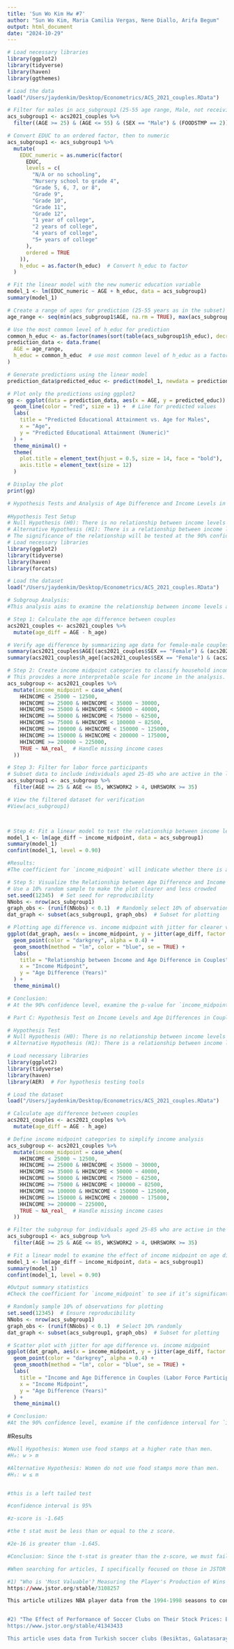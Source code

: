 ```yaml
---
title: 'Sun Wo Kim Hw #7'
author: "Sun Wo Kim, Maria Camilia Vergas, Nene Diallo, Arifa Begum"
output: html_document
date: "2024-10-29"
---
```


```r
# Load necessary libraries
library(ggplot2)
library(tidyverse)
library(haven)
library(ggthemes)

# Load the data
load("/Users/jaydenkim/Desktop/Econometrics/ACS_2021_couples.RData")

# Filter for males in acs_subgroup1 (25-55 age range, Male, not receiving food stamps)
acs_subgroup1 <- acs2021_couples %>% 
  filter((AGE >= 25) & (AGE <= 55) & (SEX == "Male") & (FOODSTMP == 2))

# Convert EDUC to an ordered factor, then to numeric
acs_subgroup1 <- acs_subgroup1 %>%
  mutate(
    EDUC_numeric = as.numeric(factor(
      EDUC,
      levels = c(
        "N/A or no schooling",
        "Nursery school to grade 4",
        "Grade 5, 6, 7, or 8",
        "Grade 9",
        "Grade 10",
        "Grade 11",
        "Grade 12",
        "1 year of college",
        "2 years of college",
        "4 years of college",
        "5+ years of college"
      ),
      ordered = TRUE
    )),
    h_educ = as.factor(h_educ)  # Convert h_educ to factor
  )

# Fit the linear model with the new numeric education variable
model_1 <- lm(EDUC_numeric ~ AGE + h_educ, data = acs_subgroup1)
summary(model_1)

# Create a range of ages for prediction (25-55 years as in the subset)
age_range <- seq(min(acs_subgroup1$AGE, na.rm = TRUE), max(acs_subgroup1$AGE, na.rm = TRUE), length.out = 100)

# Use the most common level of h_educ for prediction
common_h_educ <- as.factor(names(sort(table(acs_subgroup1$h_educ), decreasing = TRUE)[1]))
prediction_data <- data.frame(
  AGE = age_range,
  h_educ = common_h_educ  # use most common level of h_educ as a factor for predictions
)

# Generate predictions using the linear model
prediction_data$predicted_educ <- predict(model_1, newdata = prediction_data)

# Plot only the predictions using ggplot2
gg <- ggplot(data = prediction_data, aes(x = AGE, y = predicted_educ)) +
  geom_line(color = "red", size = 1) +  # Line for predicted values
  labs(
    title = "Predicted Educational Attainment vs. Age for Males",
    x = "Age",
    y = "Predicted Educational Attainment (Numeric)"
  ) +
  theme_minimal() +
  theme(
    plot.title = element_text(hjust = 0.5, size = 14, face = "bold"),
    axis.title = element_text(size = 12)
  )

# Display the plot
print(gg)


```

```r

# Hypothesis Tests and Analysis of Age Difference and Income Levels in Couples
 
#Hypothesis Test Setup
# Null Hypothesis (H0): There is no relationship between income levels and age differences in couples in the labor force.
# Alternative Hypothesis (H1): There is a relationship between income levels and age differences in couples, where higher income levels are associated with different age gaps.
# The significance of the relationship will be tested at the 90% confidence level.
# Load necessary libraries
library(ggplot2)
library(tidyverse)
library(haven)
library(forcats)

# Load the dataset
load("/Users/jaydenkim/Desktop/Econometrics/ACS_2021_couples.RData")

# Subgroup Analysis:
#This analysis aims to examine the relationship between income levels and age differences reported by couples, focusing on household income and age.Specifically, we investigate whether different age groups in the labor force exhibit larger age gaps in their relationships compared to those who are not in the labor force. We will use a 90% confidence level for statistical tests to determine if income levels significantly predict age differences in couples.

# Step 1: Calculate the age difference between couples
acs2021_couples <- acs2021_couples %>%
  mutate(age_diff = AGE - h_age)

# Verify age difference by summarizing age data for female-male couples
summary(acs2021_couples$AGE[(acs2021_couples$SEX == "Female") & (acs2021_couples$h_sex == "Male")])
summary(acs2021_couples$h_age[(acs2021_couples$SEX == "Female") & (acs2021_couples$h_sex == "Male")])

# Step 2: Create income midpoint categories to classify household income levels
# This provides a more interpretable scale for income in the analysis.
acs_subgroup <- acs2021_couples %>%
  mutate(income_midpoint = case_when(
    HHINCOME < 25000 ~ 12500,
    HHINCOME >= 25000 & HHINCOME < 35000 ~ 30000,
    HHINCOME >= 35000 & HHINCOME < 50000 ~ 40000,
    HHINCOME >= 50000 & HHINCOME < 75000 ~ 62500,
    HHINCOME >= 75000 & HHINCOME < 100000 ~ 82500,
    HHINCOME >= 100000 & HHINCOME < 150000 ~ 125000,
    HHINCOME >= 150000 & HHINCOME < 200000 ~ 175000,
    HHINCOME >= 200000 ~ 225000,
    TRUE ~ NA_real_  # Handle missing income cases
  ))

# Step 3: Filter for labor force participants
# Subset data to include individuals aged 25-85 who are active in the labor force (worked more than 4 weeks and at least 35 hours per week).
acs_subgroup1 <- acs_subgroup %>%
  filter(AGE >= 25 & AGE <= 85, WKSWORK2 > 4, UHRSWORK >= 35)

# View the filtered dataset for verification
#View(acs_subgroup1)



# Step 4: Fit a linear model to test the relationship between income levels and age difference
model_1 <- lm(age_diff ~ income_midpoint, data = acs_subgroup1)
summary(model_1)
confint(model_1, level = 0.90)

#Results:
#The coefficient for `income_midpoint` will indicate whether there is a statistically significant relationship between income and age difference. If the 90% confidence interval for `income_midpoint` does not include zero, we can reject the null hypothesis and conclude a significant relationship.

# Step 5: Visualize the Relationship between Age Difference and Income Midpoint
# Use a 10% random sample to make the plot clearer and less crowded
set.seed(12345)  # Set seed for reproducibility
NNobs <- nrow(acs_subgroup1)
graph_obs <- (runif(NNobs) < 0.1)  # Randomly select 10% of observations
dat_graph <- subset(acs_subgroup1, graph_obs)  # Subset for plotting

# Plotting age difference vs. income midpoint with jitter for clearer visualization
ggplot(dat_graph, aes(x = income_midpoint, y = jitter(age_diff, factor = 2))) +
  geom_point(color = "darkgrey", alpha = 0.4) +
  geom_smooth(method = "lm", color = "blue", se = TRUE) +
  labs(
    title = "Relationship between Income and Age Difference in Couples",
    x = "Income Midpoint",
    y = "Age Difference (Years)"
  ) +
  theme_minimal()

# Conclusion:
# At the 90% confidence level, examine the p-value for `income_midpoint` and the confidence interval. If `income_midpoint` is significant, it suggests that income levels do indeed influence age differences in couples in the labor force. We conclude that income levels may play a role in the age dynamics of couples, potentially influenced by labor force participation.

```

```r
# Part C: Hypothesis Test on Income Levels and Age Differences in Couples

# Hypothesis Test
# Null Hypothesis (H0): There is no relationship between income levels and age differences in couples.
# Alternative Hypothesis (H1): There is a relationship between income levels and age differences in couples, with labor force status influencing age gaps.

# Load necessary libraries
library(ggplot2)
library(tidyverse)
library(haven)
library(AER)  # For hypothesis testing tools

# Load the dataset
load("/Users/jaydenkim/Desktop/Econometrics/ACS_2021_couples.RData")

# Calculate age difference between couples
acs2021_couples <- acs2021_couples %>%
  mutate(age_diff = AGE - h_age)

# Define income midpoint categories to simplify income analysis
acs_subgroup <- acs2021_couples %>%
  mutate(income_midpoint = case_when(
    HHINCOME < 25000 ~ 12500,
    HHINCOME >= 25000 & HHINCOME < 35000 ~ 30000,
    HHINCOME >= 35000 & HHINCOME < 50000 ~ 40000,
    HHINCOME >= 50000 & HHINCOME < 75000 ~ 62500,
    HHINCOME >= 75000 & HHINCOME < 100000 ~ 82500,
    HHINCOME >= 100000 & HHINCOME < 150000 ~ 125000,
    HHINCOME >= 150000 & HHINCOME < 200000 ~ 175000,
    HHINCOME >= 200000 ~ 225000,
    TRUE ~ NA_real_  # Handle missing income cases
  ))

# Filter the subgroup for individuals aged 25-85 who are active in the labor force
acs_subgroup1 <- acs_subgroup %>%
  filter(AGE >= 25 & AGE <= 85, WKSWORK2 > 4, UHRSWORK >= 35)

# Fit a linear model to examine the effect of income midpoint on age difference
model_1 <- lm(age_diff ~ income_midpoint, data = acs_subgroup1)
summary(model_1)
confint(model_1, level = 0.90)

#Output summary statistics
#Check the coefficient for `income_midpoint` to see if it’s significantly different from zero. If the confidence interval does not include zero, we reject the null hypothesis at the 90% confidence level.

# Randomly sample 10% of observations for plotting
set.seed(12345)  # Ensure reproducibility
NNobs <- nrow(acs_subgroup1)
graph_obs <- (runif(NNobs) < 0.1)  # Select 10% randomly
dat_graph <- subset(acs_subgroup1, graph_obs)  # Subset for plotting

# Scatter plot with jitter for age difference vs. income midpoint
ggplot(dat_graph, aes(x = income_midpoint, y = jitter(age_diff, factor = 2))) +
  geom_point(color = "darkgrey", alpha = 0.4) +
  geom_smooth(method = "lm", color = "blue", se = TRUE) +
  labs(
    title = "Income and Age Difference in Couples (Labor Force Participants)",
    x = "Income Midpoint",
    y = "Age Difference (Years)"
  ) +
  theme_minimal()

# Conclusion:
#At the 90% confidence level, examine if the confidence interval for `income_midpoint` excludes zero. A significant p-value and confidence interval excluding zero suggest that income influences age differences among couples in the labor force.

```

#Results
```r
#Null Hypothesis: Women use food stamps at a higher rate than men.
#H₀: w > m

#Alternative Hypothesis: Women do not use food stamps more than men.
#H₁: w ≤ m


#this is a left tailed test 

#confidence interval is 95% 

#z-score is -1.645

#the t stat must be less than or equal to the z score. 

#2e-16 is greater than -1.645. 

#Conclusion: Since the t-stat is greater than the z-score, we must fail to reject the null hypothesis. Thus, women do use more food stamps than men.

```



```r

#When searching for articles, I specifically focused on those in JSTOR that utilize econometric models.

#1) "Who is 'Most Valuable'? Measuring the Player's Production of Wins in the National Basketball Association" by David J. Berri
https://www.jstor.org/stable/3108257

This article utilizes NBA player data from the 1994-1998 seasons to construct an econometric model that links individual player statistics to team wins. The data, which includes per-game averages of points scored, rebounds, assists, and other performance metrics, is publicly accessible through NBA aggregated statistics. Berri employs a linear regression model, comparing it with the more commonly used Cobb-Douglas function, to estimate each player’s marginal contribution to team wins. His model focuses on identifying players' true productivity by controlling for external factors like team tempo and opponent strength, answering the core question: Which player statistics are most influential in driving team success?


#2) "The Effect of Performance of Soccer Clubs on Their Stock Prices: Evidence from Turkey" by Ender Demir and Hakan Danis
https://www.jstor.org/stable/41343433

This article uses data from Turkish soccer clubs (Besiktas, Galatasaray, and Fenerbahce) listed on the Istanbul Stock Exchange from their listing dates through the 2008/2009 season to examine how match outcomes affect stock prices. The data, including stock prices, match results, and betting odds, is publicly accessible via market reports and sports databases. Demir and Danis employ a regression model, with abnormal stock returns calculated using a market model benchmarked against the Istanbul Stock Exchange 100 index. This approach isolates the effect of match outcomes by controlling for market-wide movements on match days. The study addresses the core question: How do different match outcomes (win, loss, or draw) influence stock prices, and does this impact vary between domestic and European matches?
```